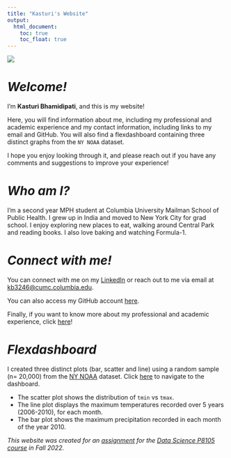 ```yaml
---
title: "Kasturi's Website"
output: 
  html_document:
    toc: true
    toc_float: true
---
```

![](https://media.tenor.com/luE_kr8Ht8kAAAAC/star-wars-hello.gif)

# *Welcome!* 

I'm **Kasturi Bhamidipati**, and this is my website! 

Here, you will find information about me, including my professional and academic experience and my contact information, including links to my email and GitHub. You will also find a flexdashboard containing three distinct graphs from the ` NY NOAA` dataset. 

I hope you enjoy looking through it, and please reach out if you have any comments and suggestions to improve your experience! 

# *Who am I?*

I'm a second year MPH student at Columbia University Mailman School of Public Health. I grew up in India and moved to New York City for grad school. I enjoy exploring new places to eat, walking around Central Park and reading books. I also love baking and watching Formula-1. 

# *Connect with me!* 

You can connect with me on my [LinkedIn](https://www.linkedin.com/in/kasturi-bhamidipati-58a1791bb/) or reach out to me via email at [kb3246@cumc.columbia.edu](). 

You can also access my GitHub account [here](http://github.com/kb3246/). 

Finally, if you want to know more about my professional and academic experience, click [here](about.html)! 

# *Flexdashboard*

I created three distinct plots (bar, scatter and line) using a random sample (n= 20,000) from the [NY NOAA](https://p8105.com/dataset_noaa.html) dataset. Click [here](dashboard.html) to navigate to the dashboard.

- The scatter plot shows the distribution of `tmin` vs `tmax`.
- The line plot displays the maximum temperatures recorded over 5 years (2006-2010), for each month. 
- The bar plot shows the maximum precipitation recorded in each month of the year 2010.


*This website was created for an [assignment](https://p8105.com/homework_4.html) for the [Data Science P8105 course](https://p8105.com) in Fall 2022.*




